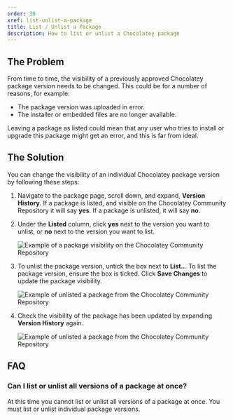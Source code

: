 ```yaml
---
order: 30
xref: list-unlist-a-package
title: List / Unlist a Package
description: How to list or unlist a Chocolatey package
---
```


## The Problem

From time to time, the visibility of a previously approved Chocolatey package version needs to be changed. This could be for a number of reasons, for example:

* The package version was uploaded in error.
* The installer or embedded files are no longer available.

Leaving a package as listed could mean that any user who tries to install or upgrade this package might get an error, and this is far from ideal.

## The Solution

You can change the visibility of an individual Chocolatey package version by following these steps:

1. Navigate to the package page, scroll down, and expand, **Version History**. If a package is listed, and visible on the Chocolatey Community Repository it will say **yes**. If a package is unlisted, it will say **no**.

1. Under the **Listed** column, click **yes** next to the version you want to unlist, or **no** next to the version you want to list.

    ![Example of a package visibility on the Chocolatey Community Repository](https://img.chocolatey.org/docs/maintainers/unlist-package-status-listed.png)

1. To unlist the package version, untick the box next to **List..**. To list the package version, ensure the box is ticked. Click **Save Changes** to update the package visibility.

    ![Example of unlisted a package from the Chocolatey Community Repository](https://img.chocolatey.org/docs/maintainers/unlist-package.png)

1. Check the visibility of the package has been updated by expanding **Version History** again.

    ![Example of unlisted a package from the Chocolatey Community Repository](https://img.chocolatey.org/docs/maintainers/unlist-package-status-unlisted.png)

## FAQ

### Can I list or unlist all versions of a package at once?

At this time you cannot list or unlist all versions of a package at once. You must list or unlist individual package versions.
